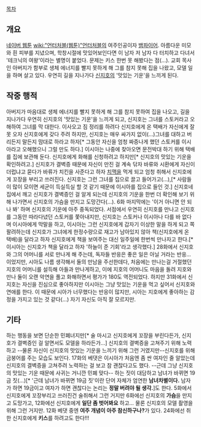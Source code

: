 [[목차]]

== 개요 ==
[[네이버 웹툰]] [[wiki:"언터처블(웹툰)"언터처블]]의 여주인공이자 [[뱀파이어]]. 아름다운 미모와 흰 피부를 지녔으며, 학창시절에 맛있어보인다면 이 남자 저 남자 다 터치하고 다녀서 '테크닉의 여왕'이라는 별명이 붙었다. 문제는 키스 한번 못 해봤다는 점(...). 교회 목사인 아버지가 함부로 생체 에너지를 빨지 못하게 해 그를 참지 못해 집을 나왔고, 모델 일을 하며 살고 있다. 우연히 길을 지나가다 [[신지호]]의 '맛있는 기운'을 느끼게 된다.

== 작중 행적 ==
아버지가 마음대로 생체 에너지를 빨지 못하게 해 그를 참지 못하여 집을 나오고, 길을 지나가다 우연히 신지호의 '맛있는 기운'을 느끼게 되고, 신지호는 그녀를 스토커라고 오해하여 그녀를 막 대한다. 이사오고 짐 정리를 하려다 신지호에게 온 택배가 자신에게 잘못 오자 신지호에게 갖다 주려 하지만, 신지호는 매우 싸가지 없이(...)그녀를 대하고 버리든지 말든지 맘대로 하라고 하자[* 그동안 자신을 엄청 짜증나게 했던 스토커를 이시아라고 오해했으니 그럴 만도 하다.] 이시아는 나중에 찾아오면 문전박대 하기 위해 택배를 집에 보관해 둔다. 신지호에게 화해를 신청하려고 하지만[* 신지호의 맛있는 기운을 확인하려고.] 신지호가 결벽증 때문에 자신이 만진 걸 계속 닦자 바류와 시환에게 자신이 더럽냐고 묻다가 바류가 치킨을 사준다고 하자 [[치맥]]을 먹게 되고 엄청 취해서 신지호에게 꼬장을 부리고 쓰러진다. 신지호는 그런 그녀를 집으로 끌고 들어가고(...),[* 사람들이 많이 모이면 세균이 득실득실 할 것 같기 때문에 이시아를 집으로 들인 것.] 신지호네 집에서 깨고 신지호가 결벽증인 걸 알게 되는데 신지호의 기운을 한번 더 확인해 보기 위해 나가면서 신지호의 가슴을 만지고 도망간다(...). 6화 마지막에는 '이거 아니면 안 되나 봐' 하며 신지호의 기운에 아주 중독되었다. 
서점에서 우연히 신지호를 만나고 신지호를 그동안 따라다녔던 스토커를 쫓아내지만, 신지호는 스토커나 이시아나 다를 바 없다며 이시아에게 막말을 하고, 이시아는 그런 신지호에게 갑자기 이상한 말을 하게 되고 쪽팔려하는데 신지호가 그녀에게 한정수량으로 재고가 남아있지 않아 책(신지호에게 온 택배)을 달라고 하자 신지호에게 책을 보여주는 대신 일주일에 한번씩 만나자고 한다.[* 이시아는 신지호가 책을 달라고 하자 '하늘이 준 기회'라고 생각했다.] 28화에서 신지호와 그의 어머니를 서로 만나게 해 주는데, 독자들 반응은 좋은 일은 아닐 거라는 반응...이었지만, 시아도 나름 생각해서 둘의 만남을 주선한데다, 처음에는 만나는걸 거절했던 지호의 어머니를 설득해 아들과 만나게하고, 이에 지호의 어머니도 마음을 돌려 지호와 만나 둘이 오랜 악연을 풀고 화해하면서 평가가 180도 역전되었다. 하지만 31화에서 신지호는 자신을 진심으로 좋아하지만 이시아는 그냥 맛있는 기운을 먹고 싶어서 신지호와 연애를 한다. 이 때문에 시아가 너무했다는 반응이 많지만, 시아는 지호에게 좋아하는 감정을 가지고 있는 것 같다(...) 자기 자신도 아직 잘 모르지만. 
== 기타 ==
하는 행동을 보면 단순한 민폐녀지만[* 술 마시고 신지호에게 꼬장을 부린다든가, 신지호가 결벽증인 걸 알면서도 모델을 하라든가...] 신지호의 결벽증을 고쳐주기 위해 노력하고 --물론 자신이 신지호의 맛있는 기운을 느끼기 위해 그런 거였지만--신지호를 위해 금붕어를 주는 모습도 보인다. 17화의 베댓은 이시아가 처음엔 좀 싼 여자인 줄 알았는데 신지호의 결벽증을 고쳐주려 노력하는 걸 보고 참 괜찮다고도 했다. --근데 그냥 신지호의 맛있는 기운 때문에 사귀는 거니깐 민폐 맞다-- 
하는 짓이 대담하고 남녀가 바뀌면 19금 짓(...)[* '근데 남녀가 바뀌면 19금 짓'이란 단어 자체가 엄연한 '''남녀차별이다.''' 남자가 하면 19금이고 여자가 하면 괜찮다는 논리는 '''정말 버려야 될 생각.''']도 한다. 5화에서 신지호에게 꼬장부리고 쓰러진건 술취해서 그런 거지만 6화에선 신지호의 '''가슴'''을 만지고 도망가고, 12화에선 신지호에게 '''일단 좀 벗어봐요''' 하고... 물론 신지호의 모델 촬영을 위해 그런 거지만. 12화 베댓 중엔 '''여주 개념이 아주 참신하구나?'''가 있다. 24화에선 취한 신지호에게 '''키스'''를 하려고도 한다!!!
